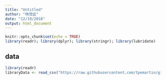 ```yaml
---
title: "Untitled"
author: "林茂廷"
date: "12/19/2018"
output: html_document
---
```


```r
knitr::opts_chunk$set(echo = TRUE)
library(readr); library(dplyr); library(stringr); library(lubridate)
```


## data

```r
library(readr)
libraryData <- read_csv("https://raw.githubusercontent.com/tpemartin/github-data/master/library100_102.csv")
```


